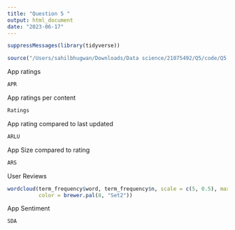 ```yaml
---
title: "Question 5 "
output: html_document
date: "2023-06-17"
---
```


```r
suppressMessages(library(tidyverse))

source("/Users/sahilbhugwan/Downloads/Data science/21075492/Q5/code/Q5.R")
```



App ratings 
```r
APR
```
App ratings per content 
```r
Ratings
```

App rating compared to last updated 
```r
ARLU
```
App Size compared to rating 
```r
ARS
```

User Reviews 

```r
wordcloud(term_frequency$word, term_frequency$n, scale = c(5, 0.5), max.words = 100, random.order = FALSE,
          color = brewer.pal(8, "Set2"))
```
 
 App Sentiment 
 
```r
SDA
```
 
